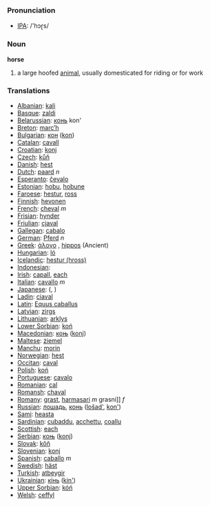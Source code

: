 === Pronunciation ===
*[[w:IPA|IPA]]: /'hɔɽs/

=== Noun ===

'''horse'''

# a large hoofed [[animal]], usually domesticated for riding or for work

=== Translations ===

*[[Albanian]]: [[kali]]
*[[Basque]]: [[zaldi]]
*[[Belarussian]]: [[конь]] kon'
*[[Breton]]: [[marc’h]]
*[[Bulgarian]]: [[кон]] ([[kon]])
*[[Catalan]]: [[cavall]]
*[[Croatian]]: [[konj]]
*[[Czech]]: [[kůň]]
*[[Danish]]: [[hest]]
*[[Dutch]]: [[paard]] ''n''
*[[Esperanto]]: [[ĉevalo]]
*[[Estonian]]: [[hobu]], [[hobune]]
*[[Faroese]]: [[hestur]], [[ross]]
*[[Finnish]]: [[hevonen]]
*[[French]]: [[cheval]] ''m''
*[[Frisian]]: [[hynder]]
*[[Friulian]]: [[cjaval]]
*[[Gallegan]]: [[cabalo]]
*[[German]]: [[Pferd]] ''n''
*[[Greek]]: [[άλογο]] '' '', [[hippos]] (Ancient)
*[[Hungarian]]: [[ló]]
*[[Icelandic]]: [[hestur (hross)]]
*[[Indonesian]]: [[]]
*[[Irish]]: [[capall]], [[each]]
*[[Italian]]: [[cavallo]] ''m''
*[[Japanese]]: [[]] ([[]], )
*[[Ladin]]: [[ciaval]]
*[[Latin]]: [[Equus caballus]] '' ''
*[[Latvian]]: [[zirgs]]
*[[Lithuanian]]: [[arklys]]
*[[Lower Sorbian]]: [[koń]]
*[[Macedonian]]: [[коњ]] ([[konj]])
*[[Maltese]]: [[żiemel]]
*[[Manchu]]: [[morin]]
*[[Norwegian]]: [[hest]]
*[[Occitan]]: [[caval]]
*[[Polish]]: [[koń]] '' ''
*[[Portuguese]]: [[cavalo]]
*[[Romanian]]: [[cal]]
*[[Romansh]]: [[chaval]]
*[[Romany]]: [[grast]], [[harmasari]] ''m'' grasni]] ''f''
*[[Russian]]: [[лошадь]], [[конь]] ([[lošad']], [[kon']]) '' ''
*[[Sami]]: [[heasta]]
*[[Sardinian]]: [[cubaddu]], [[acchettu]], [[coallu]]
*[[Scottish]]: [[each]]
*[[Serbian]]: [[коњ]] ([[konj]])
*[[Slovak]]: [[kôň]]
*[[Slovenian]]: [[konj]]
*[[Spanish]]: [[caballo]] ''m''
*[[Swedish]]: [[häst]]
*[[Turkish]]: [[atbeygir]]
*[[Ukrainian]]: [[кінь]] ([[kin']])
*[[Upper Sorbian]]: [[kóń]]
*[[Welsh]]: [[ceffyl]]